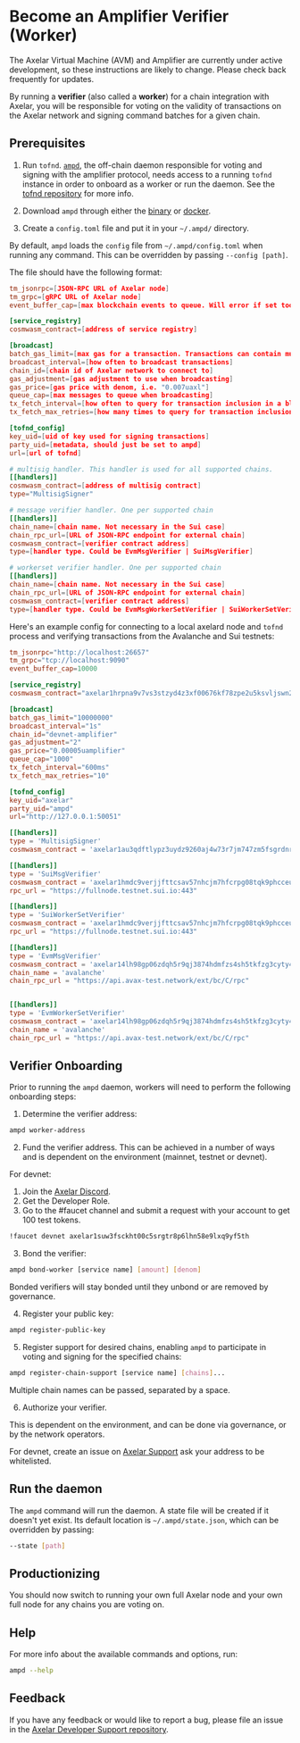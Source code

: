 # Become an Amplifier Verifier (Worker)


<Callout>
The Axelar Virtual Machine (AVM) and Amplifier are currently under active development, so these instructions are likely to change. Please check back frequently for updates.
</Callout>

By running a **verifier** (also called a **worker**) for a chain integration with Axelar, you will be responsible for voting on the validity of transactions on the Axelar network and signing command batches for a given chain.

## Prerequisites

1. Run `tofnd`. [`ampd`](https://github.com/axelarnetwork/axelar-amplifier/tree/main/ampd#worker-onboarding), the off-chain daemon responsible for voting and signing with the amplifier protocol, needs access to a running `tofnd` instance in order to onboard as a worker or run the daemon. See the [tofnd repository](https://github.com/axelarnetwork/tofnd) for more info.

2. Download `ampd` through either the [binary](https://github.com/axelarnetwork/axelar-amplifier/releases/tag/ampd-v0.1.0) or [docker](https://hub.docker.com/r/axelarnet/axelar-ampd).

3. Create a `config.toml` file and put it in your `~/.ampd/` directory. 

By default, `ampd` loads the `config` file from `~/.ampd/config.toml` when running any command. This can be overridden by passing `--config [path]`.

The file should have the following format:

```toml
tm_jsonrpc=[JSON-RPC URL of Axelar node]
tm_grpc=[gRPC URL of Axelar node]
event_buffer_cap=[max blockchain events to queue. Will error if set too low]

[service_registry]
cosmwasm_contract=[address of service registry]

[broadcast]
batch_gas_limit=[max gas for a transaction. Transactions can contain multiple votes and signatures]
broadcast_interval=[how often to broadcast transactions]
chain_id=[chain id of Axelar network to connect to]
gas_adjustment=[gas adjustment to use when broadcasting]
gas_price=[gas price with denom, i.e. "0.007uaxl"]
queue_cap=[max messages to queue when broadcasting]
tx_fetch_interval=[how often to query for transaction inclusion in a block]
tx_fetch_max_retries=[how many times to query for transaction inclusion in a block before failing]

[tofnd_config]
key_uid=[uid of key used for signing transactions]
party_uid=[metadata, should just be set to ampd]
url=[url of tofnd]

# multisig handler. This handler is used for all supported chains.
[[handlers]]
cosmwasm_contract=[address of multisig contract]
type="MultisigSigner"

# message verifier handler. One per supported chain
[[handlers]]
chain_name=[chain name. Not necessary in the Sui case]
chain_rpc_url=[URL of JSON-RPC endpoint for external chain]
cosmwasm_contract=[verifier contract address]
type=[handler type. Could be EvmMsgVerifier | SuiMsgVerifier]

# workerset verifier handler. One per supported chain
[[handlers]]
chain_name=[chain name. Not necessary in the Sui case]
chain_rpc_url=[URL of JSON-RPC endpoint for external chain]
cosmwasm_contract=[verifier contract address]
type=[handler type. Could be EvmMsgWorkerSetVerifier | SuiWorkerSetVerifier]
```

Here's an example config for connecting to a local axelard node and `tofnd` process and verifying transactions from the Avalanche and Sui testnets:

```toml
tm_jsonrpc="http://localhost:26657"
tm_grpc="tcp://localhost:9090"
event_buffer_cap=10000

[service_registry]
cosmwasm_contract="axelar1hrpna9v7vs3stzyd4z3xf00676kf78zpe2u5ksvljswn2vnjp3ystlgl4x"

[broadcast]
batch_gas_limit="10000000"
broadcast_interval="1s"
chain_id="devnet-amplifier"
gas_adjustment="2"
gas_price="0.00005uamplifier"
queue_cap="1000"
tx_fetch_interval="600ms"
tx_fetch_max_retries="10"

[tofnd_config]
key_uid="axelar"
party_uid="ampd"
url="http://127.0.0.1:50051"

[[handlers]]
type = 'MultisigSigner'
cosmwasm_contract = 'axelar1au3qdftlypz3uydz9260aj4w73r7jm747zm5fsgrdnrlpwy7rrwqjzlemm'

[[handlers]]
type = 'SuiMsgVerifier'
cosmwasm_contract = 'axelar1hmdc9verjjfttcsav57nhcjm7hfcrpg08tqk9phcceulzurnfqns9yqsap'
rpc_url = "https://fullnode.testnet.sui.io:443"

[[handlers]]
type = 'SuiWorkerSetVerifier'
cosmwasm_contract = 'axelar1hmdc9verjjfttcsav57nhcjm7hfcrpg08tqk9phcceulzurnfqns9yqsap'
rpc_url = "https://fullnode.testnet.sui.io:443"

[[handlers]]
type = 'EvmMsgVerifier'
cosmwasm_contract = 'axelar14lh98gp06zdqh5r9qj3874hdmfzs4sh5tkfzg3cyty4xeqsufdjqedt3q8'
chain_name = 'avalanche'
chain_rpc_url = "https://api.avax-test.network/ext/bc/C/rpc"


[[handlers]]
type = 'EvmWorkerSetVerifier'
cosmwasm_contract = 'axelar14lh98gp06zdqh5r9qj3874hdmfzs4sh5tkfzg3cyty4xeqsufdjqedt3q8'
chain_name = 'avalanche'
chain_rpc_url = "https://api.avax-test.network/ext/bc/C/rpc"
```

## Verifier Onboarding

Prior to running the `ampd` daemon, workers will need to perform the following onboarding steps:

1. Determine the verifier address:

```bash
ampd worker-address
```

2. Fund the verifier address. This can be achieved in a number of ways and is dependent on the environment (mainnet, testnet or devnet).

For devnet:

1. Join the [Axelar Discord](https://discord.com/invite/axelar).
1. Get the Developer Role.
3. Go to the #faucet channel and submit a request with your account to get 100 test tokens.

```bash
!faucet devnet axelar1suw3fsckht00c5srgtr8p6lhn58e9lxq9yf5th
```

3. Bond the verifier:

```bash
ampd bond-worker [service name] [amount] [denom]
```

Bonded verifiers will stay bonded until they unbond or are removed by governance.

4. Register your public key:

```bash
ampd register-public-key
```

5. Register support for desired chains, enabling `ampd` to participate in voting and signing for the specified chains:

```bash
ampd register-chain-support [service name] [chains]...
```

Multiple chain names can be passed, separated by a space.

6. Authorize your verifier. 

This is dependent on the environment, and can be done via governance, or by the network operators.

For devnet, create an issue on [Axelar Support](https://github.com/axelarnetwork/support) ask your address to be whitelisted.

## Run the daemon

The `ampd` command will run the daemon. A state file will be created if it doesn't yet exist. Its default location is `~/.ampd/state.json`, which can be overridden by passing:

```bash
--state [path]
```

## Productionizing

You should now switch to running your own full Axelar node and your own full node for any chains you are voting on.

## Help

For more info about the available commands and options, run:

```bash
ampd --help
```

## Feedback

If you have any feedback or would like to report a bug, please file an issue in the [Axelar Developer Support repository](https://github.com/axelarnetwork/support/issues).